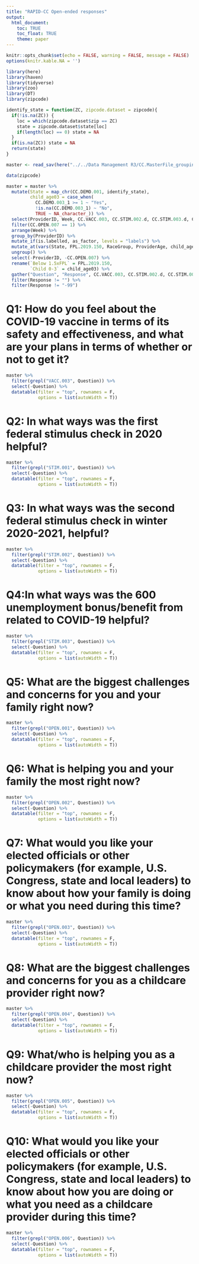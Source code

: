 ```yaml
---
title: "RAPID-CC Open-ended responses"
output: 
  html_document:
    toc: TRUE
    toc_float: TRUE
    theme: paper
---
```


```r
knitr::opts_chunk$set(echo = FALSE, warning = FALSE, message = FALSE)
options(knitr.kable.NA = '')
```

```r
library(here)
library(haven)
library(tidyverse)
library(zoo)
library(DT)
library(zipcode)
```

```r
identify_state = function(ZC, zipcode.dataset = zipcode){
  if(!is.na(ZC)) {
    loc = which(zipcode.dataset$zip == ZC)
    state = zipcode.dataset$state[loc]
    if(length(loc) == 0) state = NA
  }
  if(is.na(ZC)) state = NA
  return(state)
}
```


```r
master <- read_sav(here("../../Data Management R3/CC.MasterFile_groupings.sav"))
```

```r
data(zipcode)

master = master %>%
  mutate(State = map_chr(CC.DEMO.001, identify_state),
         child_age03 = case_when(
           CC.DEMO.003_1 >= 1 ~ "Yes",
           !is.na(CC.DEMO.003_1) ~ "No",
           TRUE ~ NA_character_)) %>%
  select(ProviderID, Week, CC.VACC.003, CC.STIM.002.d, CC.STIM.003.d, CC.OPEN.001, CC.OPEN.002, CC.OPEN.003, CC.OPEN.004, CC.OPEN.005, CC.OPEN.006, CC.OPEN.007, State, FPL.2019.150, RaceGroup, ProviderAge, child_age03) %>%
  filter(CC.OPEN.007 == 1) %>%
  arrange(Week) %>%
  group_by(ProviderID) %>%
  mutate_if(is.labelled, as_factor, levels = "labels") %>%
  mutate_at(vars(State, FPL.2019.150, RaceGroup, ProviderAge, child_age03), na.locf0) %>%
  ungroup() %>%
  select(-ProviderID, -CC.OPEN.007) %>%
  rename(`Below 1.5xFPL` = FPL.2019.150,
         `Child 0-3` = child_age03) %>%
  gather("Question", "Response", CC.VACC.003, CC.STIM.002.d, CC.STIM.003.d, CC.OPEN.001, CC.OPEN.002, CC.OPEN.003, CC.OPEN.004, CC.OPEN.005, CC.OPEN.006) %>%
  filter(Response != "") %>%
  filter(Response != "-99")

```

# Q1:	How do you feel about the COVID-19 vaccine in terms of its safety and effectiveness, and what are your plans in terms of whether or not to get it?

```r
master %>%
  filter(grepl("VACC.003", Question)) %>%
  select(-Question) %>%
  datatable(filter = "top", rownames = F, 
            options = list(autoWidth = T))
```

# Q2: In what ways was the first federal stimulus check in 2020 helpful?

```r
master %>%
  filter(grepl("STIM.001", Question)) %>%
  select(-Question) %>%
  datatable(filter = "top", rownames = F, 
            options = list(autoWidth = T))
```

# Q3: In what ways was the second federal stimulus check in winter 2020-2021, helpful?

```r
master %>%
  filter(grepl("STIM.002", Question)) %>%
  select(-Question) %>%
  datatable(filter = "top", rownames = F, 
            options = list(autoWidth = T))
```

# Q4:In what ways was the 600 unemployment bonus/benefit from related to COVID-19 helpful? 

```r
master %>%
  filter(grepl("STIM.003", Question)) %>%
  select(-Question) %>%
  datatable(filter = "top", rownames = F, 
            options = list(autoWidth = T))
```

# Q5: What are the biggest challenges and concerns for you and your family right now? 

```r
master %>%
  filter(grepl("OPEN.001", Question)) %>%
  select(-Question) %>%
  datatable(filter = "top", rownames = F, 
            options = list(autoWidth = T))
```

# Q6: What is helping you and your family the most right now? 

```r
master %>%
  filter(grepl("OPEN.002", Question)) %>%
  select(-Question) %>%
  datatable(filter = "top", rownames = F, 
            options = list(autoWidth = T))
```

# Q7: What would you like your elected officials or other policymakers (for example, U.S. Congress, state and local leaders) to know about how your family is doing or what you need during this time?

```r
master %>%
  filter(grepl("OPEN.003", Question)) %>%
  select(-Question) %>%
  datatable(filter = "top", rownames = F, 
            options = list(autoWidth = T))
```

# Q8: What are the biggest challenges and concerns for you as a childcare provider right now?

```r
master %>%
  filter(grepl("OPEN.004", Question)) %>%
  select(-Question) %>%
  datatable(filter = "top", rownames = F, 
            options = list(autoWidth = T))
```

# Q9: What/who is helping you as a childcare provider the most right now?

```r
master %>%
  filter(grepl("OPEN.005", Question)) %>%
  select(-Question) %>%
  datatable(filter = "top", rownames = F, 
            options = list(autoWidth = T))
```

# Q10: What would you like your elected officials or other policymakers (for example, U.S. Congress, state and local leaders) to know about how you are doing or what you need as a childcare provider during this time? 

```r
master %>%
  filter(grepl("OPEN.006", Question)) %>%
  select(-Question) %>%
  datatable(filter = "top", rownames = F, 
            options = list(autoWidth = T))
```